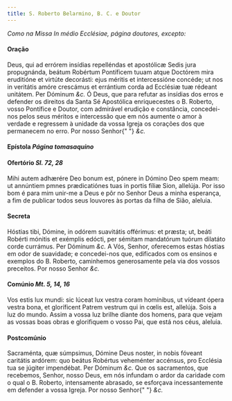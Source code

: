```yaml
---
title: S. Roberto Belarmino, B. C. e Doutor
---
```


<em>Como na Missa In médio Ecclésiae, página doutores, excepto:</em>


#### Oração
<div class="grid grid-cols-2 gap-5">
  <span class="text-justify">
    Deus, qui ad errórem insídias repelléndas et apostólicæ Sedis jura
    propugnánda, beátum Robértum Pontíficem tuuam atque Doctórem mira eruditióne
    et virtúte decorásti: ejus méritis et intercessióne concéde; ut nos in
    veritátis amóre crescámus et errántium corda ad Ecclésiæ tuæ rédeant
    unitátem. Per Dóminum <em>&c.</em>
  </span>
  <span class="text-justify">
    Ó Deus, que para refutar as insídias dos erros e defender os direitos da
    Santa Sé Apostólica enriquecestes o B. Roberto, vosso Pontífice e Doutor,
    com admirável erudição e constância, concedei-nos pelos seus méritos e
    intercessão que em nós aumente o amor à verdade e regressem à unidade da
    vossa Igreja os corações dos que permanecem no erro. Por nosso Senhor{" "}
    <em>&c.</em>
  </span>
</div>

<h4 class="text-center">
  Epístola <em>Página tomasaquino</em>
</h4>

<h4 class="text-center">
  Ofertório <em>Sl. 72, 28</em>
</h4>
<div class="grid grid-cols-2 gap-5">
  <span class="text-justify">
    Mihi autem adhærére Deo bonum est, pónere in Dómino Deo spem meam: ut
    annúntiem pmnes prædicatiónes tuas in portis fíliæ Sion, allelúja.
  </span>
  <span class="text-justify">
    Por isso bom é para mim unir-me a Deus e pôr no Senhor Deus a minha
    esperança, a fim de publicar todos seus louvores às portas da filha de Sião,
    aleluia.
  </span>
</div>


#### Secreta
<div class="grid grid-cols-2 gap-5">
  <span class="text-justify">
    Hóstias tibi, Dómine, in odórem suavitátis offérimus: et præsta; ut, beáti
    Robérti mónitis et exémplis edócti, per sémitam mandatórum tuórum dilatáto
    corde currámus. Per Dóminum <em>&c.</em>
  </span>
  <span class="text-justify">
    A Vós, Senhor, oferecemos estas hóstias em odor de suavidade; e concedei-nos
    que, edificados com os ensinos e exemplos do B. Roberto, caminhemos
    generosamente pela via dos vossos preceitos. Por nosso Senhor <em>&c.</em>
  </span>
</div>

<h4 class="text-center">
  Comúnio <em>Mt. 5, 14, 16</em>
</h4>
<div class="grid grid-cols-2 gap-5">
  <span class="text-justify">
    Vos estis lux mundi: sic lúceat lux vestra coram homínibus, ut vídeant ópera
    vestra bona, et gloríficent Patrem vestrum qui in cœlis est, allelúja.
  </span>
  <span class="text-justify">
    Sois a luz do mundo. Assim a vossa luz brilhe diante dos homens, para que
    vejam as vossas boas obras e glorifiquem o vosso Pai, que está nos céus,
    aleluia.
  </span>
</div>


#### Postcomúnio
<div class="grid grid-cols-2 gap-5">
  <span class="text-justify">
    Sacraménta, quæ súmpsimus, Dómine Deus noster, in nobis fóveant caritátis
    ardórem: quo beátus Robértus veheménter accénsus, pro Ecclésia tua se
    júgiter impendébat. Per Dóminum <em>&c.</em>
  </span>
  <span class="text-justify">
    Que os sacramentos, que recebemos, Senhor, nosso Deus, em nós infundam o
    ardor da caridade com o qual o B. Roberto, intensamente abrasado, se
    esforçava incessantemente em defender a vossa Igreja. Por nosso Senhor{" "}
    <em>&c.</em>
  </span>
</div>
